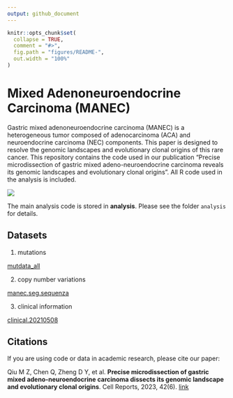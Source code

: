 ```yaml
---
output: github_document
---
```


<!-- README.md is generated from README.Rmd. Please edit that file -->

```r
knitr::opts_chunk$set(
  collapse = TRUE,
  comment = "#>",
  fig.path = "figures/README-",
  out.width = "100%"
)
```

# Mixed Adenoneuroendocrine Carcinoma (MANEC)

<!-- badges: start -->
<!-- badges: end -->

Gastric mixed adenoneuroendocrine carcinoma (MANEC) is a heterogeneous tumor composed of adenocarcinoma (ACA) and neuroendocrine carcinoma (NEC) components. This paper is designed to resolve the genomic landscapes and evolutionary clonal origins of this rare cancer. This repository contains the code used in our publication "Precise microdissection of gastric mixed adeno-neuroendocrine carcinoma reveals its genomic landscapes and evolutionary clonal origins". All R code used in the analysis is included.

![](figures/Graphical_abstract.png)


The main analysis code is stored in **analysis**. Please see the folder `analysis` for details.

## Datasets

1. mutations

[mutdata_all](/data/mutdata_all.rda)


2. copy number variations

[manec.seg.sequenza](/data/manec.seg.sequenza.rda)

3. clinical information

[clinical.20210508](/data/clinical.20210508.txt)



## Citations

If you are using code or data in academic research, please cite our paper:

Qiu M Z, Chen Q, Zheng D Y, et al. **Precise microdissection of gastric mixed adeno-neuroendocrine carcinoma dissects its genomic landscape and evolutionary clonal origins**. Cell Reports, 2023, 42(6).  [link](https://www.cell.com/cell-reports/pdf/S2211-1247(23)00587-9.pdf)



